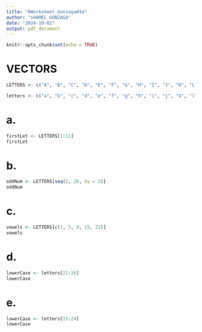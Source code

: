 ```yaml
---
title: "RWorksheet_Gonzaga#3a"
author: "sHAMEL GONZAGA"
date: "2024-10-02"
output: pdf_document
---
```


```r
knitr::opts_chunk$set(echo = TRUE)
```
# VECTORS

```r
LETTERS <- c("A", "B", "C", "D", "E", "F", "G", "H", "I", "J", "K", "L", "M", "N", "O", "P", "Q", "R", "S", "T", "U", "V", "W", "X", "Y", "Z")

letters <- c("a", "b", "c", "d", "e", "f", "g", "h", "i", "j", "k", "l", "m", "n", "o", "p", "q", "r", "s", "t", "u", "v", "w", "x", "y", "z")
```

# a.

```r
firstLet <- LETTERS[1:11]
firstLet
```

# b.

```r
oddNum <- LETTERS[seq(1, 26, by = 2)]
oddNum
```

# c.

```r
vowels <- LETTERS[c(1, 5, 9, 15, 21)]
vowels
```

# d.

```r
lowerCase <- letters[22:26]
lowerCase
```

# e.

```r
lowerCase <- letters[15:24]
lowerCase
```